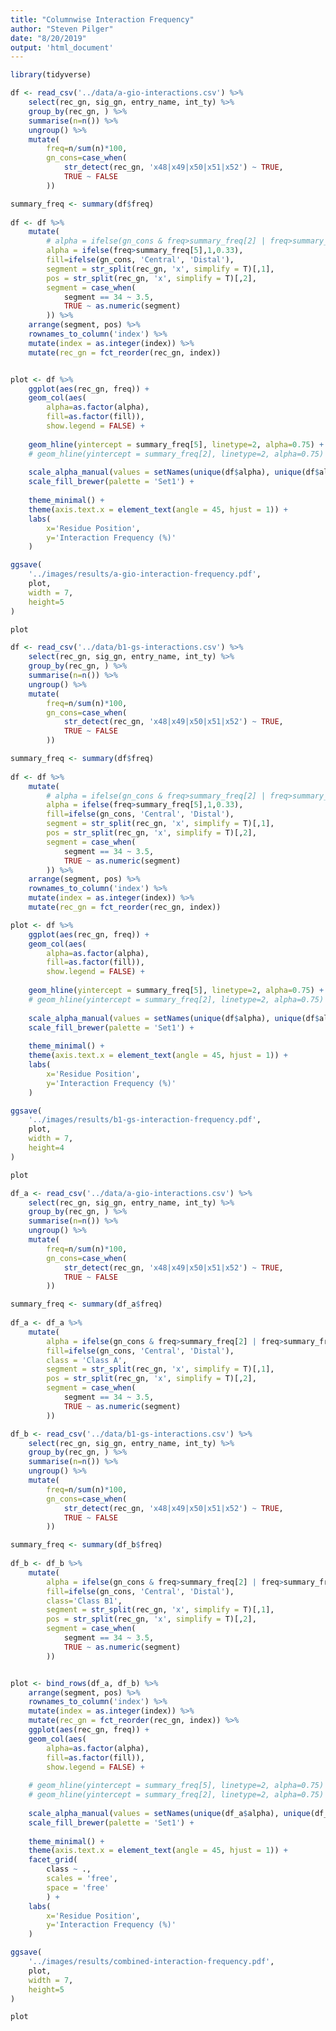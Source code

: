 ```yaml
---
title: "Columnwise Interaction Frequency"
author: "Steven Pilger"
date: "8/20/2019"
output: 'html_document'
---
```


```r
library(tidyverse)
```

```r
df <- read_csv('../data/a-gio-interactions.csv') %>% 
    select(rec_gn, sig_gn, entry_name, int_ty) %>% 
    group_by(rec_gn, ) %>% 
    summarise(n=n()) %>% 
    ungroup() %>% 
    mutate(
        freq=n/sum(n)*100,
        gn_cons=case_when(
            str_detect(rec_gn, 'x48|x49|x50|x51|x52') ~ TRUE,
            TRUE ~ FALSE
        ))

summary_freq <- summary(df$freq)
    
df <- df %>% 
    mutate(
        # alpha = ifelse(gn_cons & freq>summary_freq[2] | freq>summary_freq[5],1,0.33),
        alpha = ifelse(freq>summary_freq[5],1,0.33),
        fill=ifelse(gn_cons, 'Central', 'Distal'),
        segment = str_split(rec_gn, 'x', simplify = T)[,1],
        pos = str_split(rec_gn, 'x', simplify = T)[,2],
        segment = case_when(
            segment == 34 ~ 3.5,
            TRUE ~ as.numeric(segment)
        )) %>% 
    arrange(segment, pos) %>% 
    rownames_to_column('index') %>% 
    mutate(index = as.integer(index)) %>% 
    mutate(rec_gn = fct_reorder(rec_gn, index))


plot <- df %>% 
    ggplot(aes(rec_gn, freq)) +
    geom_col(aes(
        alpha=as.factor(alpha),
        fill=as.factor(fill)),
        show.legend = FALSE) +
    
    geom_hline(yintercept = summary_freq[5], linetype=2, alpha=0.75) +
    # geom_hline(yintercept = summary_freq[2], linetype=2, alpha=0.75) +
    
    scale_alpha_manual(values = setNames(unique(df$alpha), unique(df$alpha))) +
    scale_fill_brewer(palette = 'Set1') +
    
    theme_minimal() +
    theme(axis.text.x = element_text(angle = 45, hjust = 1)) +
    labs(
        x='Residue Position',
        y='Interaction Frequency (%)'
    )

ggsave(
    '../images/results/a-gio-interaction-frequency.pdf',
    plot,
    width = 7,
    height=5
)

plot
```


```r
df <- read_csv('../data/b1-gs-interactions.csv') %>% 
    select(rec_gn, sig_gn, entry_name, int_ty) %>% 
    group_by(rec_gn, ) %>% 
    summarise(n=n()) %>% 
    ungroup() %>% 
    mutate(
        freq=n/sum(n)*100,
        gn_cons=case_when(
            str_detect(rec_gn, 'x48|x49|x50|x51|x52') ~ TRUE,
            TRUE ~ FALSE
        ))

summary_freq <- summary(df$freq)
    
df <- df %>% 
    mutate(
        # alpha = ifelse(gn_cons & freq>summary_freq[2] | freq>summary_freq[5],1,0.33),
        alpha = ifelse(freq>summary_freq[5],1,0.33),
        fill=ifelse(gn_cons, 'Central', 'Distal'),
        segment = str_split(rec_gn, 'x', simplify = T)[,1],
        pos = str_split(rec_gn, 'x', simplify = T)[,2],
        segment = case_when(
            segment == 34 ~ 3.5,
            TRUE ~ as.numeric(segment)
        )) %>% 
    arrange(segment, pos) %>% 
    rownames_to_column('index') %>% 
    mutate(index = as.integer(index)) %>% 
    mutate(rec_gn = fct_reorder(rec_gn, index))

plot <- df %>% 
    ggplot(aes(rec_gn, freq)) +
    geom_col(aes(
        alpha=as.factor(alpha),
        fill=as.factor(fill)),
        show.legend = FALSE) +
    
    geom_hline(yintercept = summary_freq[5], linetype=2, alpha=0.75) +
    # geom_hline(yintercept = summary_freq[2], linetype=2, alpha=0.75) +
    
    scale_alpha_manual(values = setNames(unique(df$alpha), unique(df$alpha))) +
    scale_fill_brewer(palette = 'Set1') +
    
    theme_minimal() +
    theme(axis.text.x = element_text(angle = 45, hjust = 1)) +
    labs(
        x='Residue Position',
        y='Interaction Frequency (%)'
    )

ggsave(
    '../images/results/b1-gs-interaction-frequency.pdf',
    plot,
    width = 7,
    height=4
)

plot
```


```r
df_a <- read_csv('../data/a-gio-interactions.csv') %>% 
    select(rec_gn, sig_gn, entry_name, int_ty) %>% 
    group_by(rec_gn, ) %>% 
    summarise(n=n()) %>% 
    ungroup() %>% 
    mutate(
        freq=n/sum(n)*100,
        gn_cons=case_when(
            str_detect(rec_gn, 'x48|x49|x50|x51|x52') ~ TRUE,
            TRUE ~ FALSE
        ))

summary_freq <- summary(df_a$freq)
    
df_a <- df_a %>% 
    mutate(
        alpha = ifelse(gn_cons & freq>summary_freq[2] | freq>summary_freq[5],1,0.33),
        fill=ifelse(gn_cons, 'Central', 'Distal'),
        class = 'Class A',
        segment = str_split(rec_gn, 'x', simplify = T)[,1],
        pos = str_split(rec_gn, 'x', simplify = T)[,2],
        segment = case_when(
            segment == 34 ~ 3.5,
            TRUE ~ as.numeric(segment)
        ))

df_b <- read_csv('../data/b1-gs-interactions.csv') %>% 
    select(rec_gn, sig_gn, entry_name, int_ty) %>% 
    group_by(rec_gn, ) %>% 
    summarise(n=n()) %>% 
    ungroup() %>% 
    mutate(
        freq=n/sum(n)*100,
        gn_cons=case_when(
            str_detect(rec_gn, 'x48|x49|x50|x51|x52') ~ TRUE,
            TRUE ~ FALSE
        ))

summary_freq <- summary(df_b$freq)
    
df_b <- df_b %>% 
    mutate(
        alpha = ifelse(gn_cons & freq>summary_freq[2] | freq>summary_freq[5],1,0.33),
        fill=ifelse(gn_cons, 'Central', 'Distal'),
        class='Class B1',
        segment = str_split(rec_gn, 'x', simplify = T)[,1],
        pos = str_split(rec_gn, 'x', simplify = T)[,2],
        segment = case_when(
            segment == 34 ~ 3.5,
            TRUE ~ as.numeric(segment)
        ))


plot <- bind_rows(df_a, df_b) %>% 
    arrange(segment, pos) %>% 
    rownames_to_column('index') %>% 
    mutate(index = as.integer(index)) %>% 
    mutate(rec_gn = fct_reorder(rec_gn, index)) %>% 
    ggplot(aes(rec_gn, freq)) +
    geom_col(aes(
        alpha=as.factor(alpha),
        fill=as.factor(fill)),
        show.legend = FALSE) +
    
    # geom_hline(yintercept = summary_freq[5], linetype=2, alpha=0.75) +
    # geom_hline(yintercept = summary_freq[2], linetype=2, alpha=0.75) +
    
    scale_alpha_manual(values = setNames(unique(df_a$alpha), unique(df_a$alpha))) +
    scale_fill_brewer(palette = 'Set1') +
    
    theme_minimal() +
    theme(axis.text.x = element_text(angle = 45, hjust = 1)) +
    facet_grid(
        class ~ .,
        scales = 'free',
        space = 'free'
        ) +
    labs(
        x='Residue Position',
        y='Interaction Frequency (%)'
    )

ggsave(
    '../images/results/combined-interaction-frequency.pdf',
    plot,
    width = 7,
    height=5
)

plot
```


